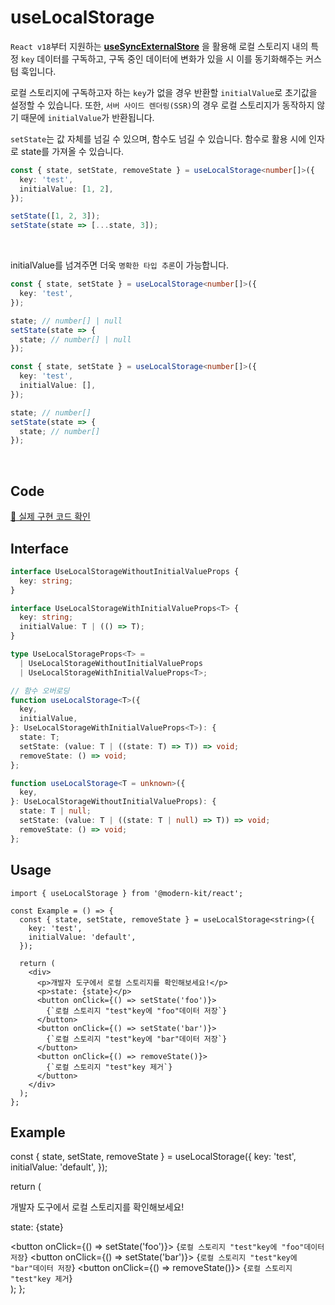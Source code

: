 
# useLocalStorage

`React v18`부터 지원하는 **[useSyncExternalStore](https://react.dev/reference/react/useSyncExternalStore)** 을 활용해 로컬 스토리지 내의 특정 `key` 데이터를 구독하고, 구독 중인 데이터에 변화가 있을 시 이를 동기화해주는 커스텀 훅입니다.

로컬 스토리지에 구독하고자 하는 `key`가 없을 경우 반환할 `initialValue`로 초기값을 설정할 수 있습니다. 또한, `서버 사이드 렌더링(SSR)`의 경우 로컬 스토리지가 동작하지 않기 때문에 `initialValue`가 반환됩니다.

`setState`는 값 자체를 넘길 수 있으며, 함수도 넘길 수 있습니다. 함수로 활용 시에 인자로 state를 가져올 수 있습니다.

```ts
const { state, setState, removeState } = useLocalStorage<number[]>({
  key: 'test',
  initialValue: [1, 2],
});

setState([1, 2, 3]);
setState(state => [...state, 3]);
```

<br />

initialValue를 넘겨주면 더욱 `명확한 타입 추론`이 가능합니다.

```ts
const { state, setState } = useLocalStorage<number[]>({
  key: 'test',
});

state; // number[] | null
setState(state => {
  state; // number[] | null
});
```

```ts
const { state, setState } = useLocalStorage<number[]>({
  key: 'test',
  initialValue: [],
});

state; // number[]
setState(state => {
  state; // number[]
});
```

<br />

## Code
[🔗 실제 구현 코드 확인](https://github.com/modern-agile-team/modern-kit/blob/main/packages/react/src/hooks/useLocalStorage/index.ts)

## Interface
```ts title="typescript"
interface UseLocalStorageWithoutInitialValueProps {
  key: string;
}

interface UseLocalStorageWithInitialValueProps<T> {
  key: string;
  initialValue: T | (() => T);
}

type UseLocalStorageProps<T> =
  | UseLocalStorageWithoutInitialValueProps
  | UseLocalStorageWithInitialValueProps<T>;
```
```ts
// 함수 오버로딩
function useLocalStorage<T>({
  key,
  initialValue,
}: UseLocalStorageWithInitialValueProps<T>): {
  state: T;
  setState: (value: T | ((state: T) => T)) => void;
  removeState: () => void;
};

function useLocalStorage<T = unknown>({
  key,
}: UseLocalStorageWithoutInitialValueProps): {
  state: T | null;
  setState: (value: T | ((state: T | null) => T)) => void;
  removeState: () => void;
};
```

## Usage
```tsx title="typescript"
import { useLocalStorage } from '@modern-kit/react';

const Example = () => {
  const { state, setState, removeState } = useLocalStorage<string>({
    key: 'test',
    initialValue: 'default',
  });

  return (
    <div>
      <p>개발자 도구에서 로컬 스토리지를 확인해보세요!</p>
      <p>state: {state}</p>
      <button onClick={() => setState('foo')}>
        {`로컬 스토리지 "test"key에 "foo"데이터 저장`}
      </button>
      <button onClick={() => setState('bar')}>
        {`로컬 스토리지 "test"key에 "bar"데이터 저장`}
      </button>
      <button onClick={() => removeState()}>
        {`로컬 스토리지 "test"key 제거`}
      </button>
    </div>
  );
};
```

## Example

  const { state, setState, removeState } = useLocalStorage({
    key: 'test',
    initialValue: 'default',
  });

  return (
    <div>
      <p>개발자 도구에서 로컬 스토리지를 확인해보세요!</p>
      <p>state: {state}</p>
      <button onClick={() => setState('foo')}>
        {`로컬 스토리지 "test"key에 "foo"데이터 저장`}
      </button>
      <button onClick={() => setState('bar')}>
        {`로컬 스토리지 "test"key에 "bar"데이터 저장`}
      </button>
      <button onClick={() => removeState()}>
        {`로컬 스토리지 "test"key 제거`}
      </button>
    </div>
  );
};


<Example />